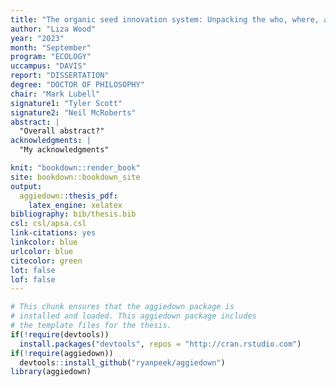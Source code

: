 ```yaml
---
title: "The organic seed innovation system: Unpacking the who, where, and how of niche formation"
author: "Liza Wood"
year: "2023"
month: "September"
program: "ECOLOGY"
uccampus: "DAVIS"
report: "DISSERTATION"
degree: "DOCTOR OF PHILOSOPHY"
chair: "Mark Lubell"
signature1: "Tyler Scott"
signature2: "Neil McRoberts"
abstract: |
  "Overall abstract?"
acknowledgments: |
  "My acknowledgments"

knit: "bookdown::render_book"
site: bookdown::bookdown_site
output: 
  aggiedown::thesis_pdf: 
    latex_engine: xelatex
bibliography: bib/thesis.bib
csl: csl/apsa.csl
link-citations: yes
linkcolor: blue
urlcolor: blue
citecolor: green
lot: false
lof: false
---
```


<!--
Above is the YAML (YAML Ain't Markup Language) header that includes a lot of metadata used to produce the document.  Be careful with spacing in this header!

If you'd like to include a comment that won't be produced in your resulting file enclose it in a block like this.
-->

<!--
If you receive a duplicate label error after knitting, make sure to delete the index.Rmd file and then knit again.
-->

```r
# This chunk ensures that the aggiedown package is
# installed and loaded. This aggiedown package includes
# the template files for the thesis.
if(!require(devtools))
  install.packages("devtools", repos = "http://cran.rstudio.com")
if(!require(aggiedown))
  devtools::install_github("ryanpeek/aggiedown")
library(aggiedown)
```

